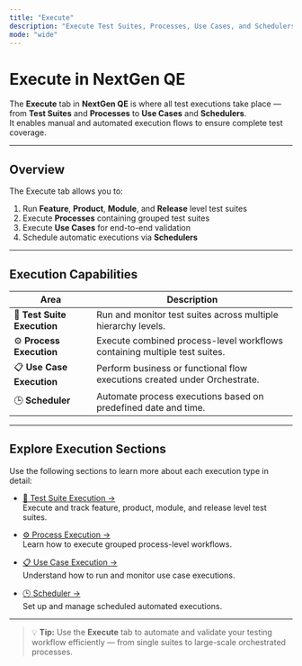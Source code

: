 ```yaml
---
title: "Execute"
description: "Execute Test Suites, Processes, Use Cases, and Schedulers in NextGen QE."
mode: "wide"
---
```


# Execute in NextGen QE

The **Execute** tab in **NextGen QE** is where all test executions take place — from **Test Suites** and **Processes** to **Use Cases** and **Schedulers**.  
It enables manual and automated execution flows to ensure complete test coverage.

---

## Overview

The Execute tab allows you to:

1. Run **Feature**, **Product**, **Module**, and **Release** level test suites  
2. Execute **Processes** containing grouped test suites  
3. Execute **Use Cases** for end-to-end validation  
4. Schedule automatic executions via **Schedulers**

---

## Execution Capabilities

| Area | Description |
|------|--------------|
| 🧩 **Test Suite Execution** | Run and monitor test suites across multiple hierarchy levels. |
| ⚙️ **Process Execution** | Execute combined process-level workflows containing multiple test suites. |
| 📋 **Use Case Execution** | Perform business or functional flow executions created under Orchestrate. |
| 🕒 **Scheduler** | Automate process executions based on predefined date and time. |

---

## Explore Execution Sections

Use the following sections to learn more about each execution type in detail:

- [🧩 Test Suite Execution →](/web-testing/execute/executing-test-suites)  
  Execute and track feature, product, module, and release level test suites.

- [⚙️ Process Execution →](/web-testing/execute/execute-process)  
  Learn how to execute grouped process-level workflows.

- [📋 Use Case Execution →](/web-testing/execute/use-case)  
  Understand how to run and monitor use case executions.

- [🕒 Scheduler →](/web-testing/execute/scheduler)  
  Set up and manage scheduled automated executions.

---

> 💡 **Tip:** Use the **Execute** tab to automate and validate your testing workflow efficiently — from single suites to large-scale orchestrated processes.
